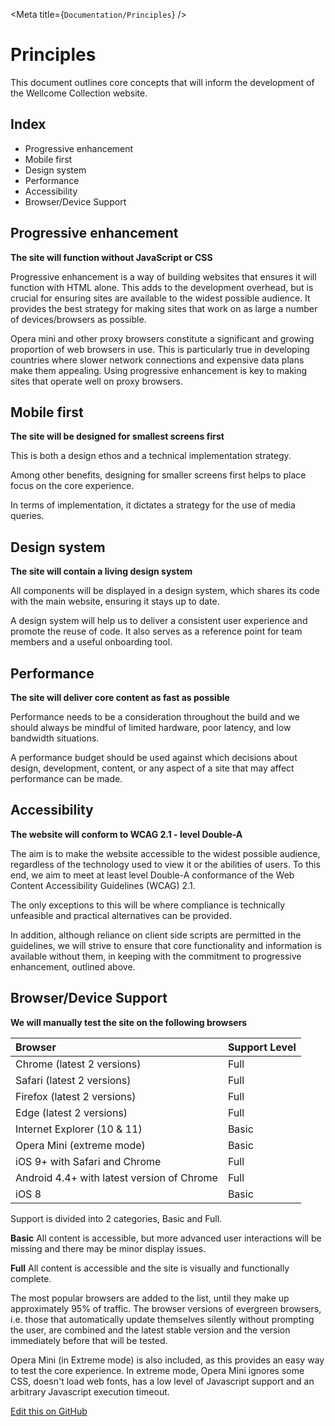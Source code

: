 
<Meta title={`Documentation/Principles`} />


# Principles

This document outlines core concepts that will inform the development of the Wellcome Collection website.

## Index

- Progressive enhancement
- Mobile first
- Design system
- Performance
- Accessibility
- Browser/Device Support

## Progressive enhancement

**The site will function without JavaScript or CSS**

Progressive enhancement is a way of building websites that ensures it will function with HTML alone. This adds to the development overhead, but is crucial for ensuring sites are available to the widest possible audience. It provides the best strategy for making sites that work on as large a number of devices/browsers as possible.

Opera mini and other proxy browsers constitute a significant and growing proportion of web browsers in use. This is particularly true in developing countries where slower network connections and expensive data plans make them appealing. Using progressive enhancement is key to making sites that operate well on proxy browsers.

## Mobile first

**The site will be designed for smallest screens first**

This is both a design ethos and a technical implementation strategy.

Among other benefits, designing for smaller screens first helps to place focus on the core experience.

In terms of implementation, it dictates a strategy for the use of media queries.

## Design system

**The site will contain a living design system**

All components will be displayed in a design system, which shares its code with the main website, ensuring it stays up to date.

A design system will help us to deliver a consistent user experience and promote the reuse of code. It also serves as a reference point for team members and a useful onboarding tool.

## Performance

**The site will deliver core content as fast as possible**

Performance needs to be a consideration throughout the build and we should always be mindful of limited hardware, poor latency, and low bandwidth situations.

A performance budget should be used against which decisions about design, development, content, or any aspect of a site that may affect performance can be made.

## Accessibility

**The website will conform to WCAG 2.1 - level Double-A**

The aim is to make the website accessible to the widest possible audience, regardless of the technology used to view it or the abilities of users. To this end, we aim to meet at least level Double-A conformance of the Web Content Accessibility Guidelines (WCAG) 2.1.

The only exceptions to this will be where compliance is technically unfeasible and practical alternatives can be provided.

In addition, although reliance on client side scripts are permitted in the guidelines, we will strive to ensure that core functionality and information is available without them, in keeping with the commitment to progressive enhancement, outlined above.

## Browser/Device Support

**We will manually test the site on the following browsers**

| Browser | Support Level |
|:---------|:---------------|
|Chrome (latest 2 versions) | Full |
|Safari (latest 2 versions) | Full |
|Firefox (latest 2 versions) | Full |
|Edge (latest 2 versions) | Full |
|Internet Explorer (10 & 11) | Basic |
|Opera Mini (extreme mode) | Basic |
|iOS 9+ with Safari and Chrome | Full |
|Android 4.4+ with latest version of Chrome | Full |
|iOS 8 | Basic |

Support is divided into 2 categories, Basic and Full.

**Basic**
All content is accessible, but more advanced user interactions will be missing and there may be minor display issues.

**Full**
All content is accessible and the site is visually and functionally complete.

The most popular browsers are added to the list, until they make up approximately 95% of traffic. The browser versions of evergreen browsers, i.e. those that automatically update themselves silently without prompting the user, are combined and the latest stable version and the version immediately before that will be tested.

Opera Mini (in Extreme mode) is also included, as this provides an easy way to test the core experience. In extreme mode, Opera Mini ignores some CSS, doesn't load web fonts, has a low level of Javascript support and an arbitrary Javascript execution timeout.

[Edit this on GitHub](https://github.com/wellcometrust/wellcomecollection.org/main/cardigan/stories/docs/principles.stories.mdx)
